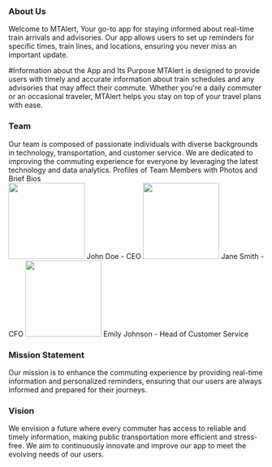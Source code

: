 <h3>About Us</h3>

Welcome to MTAlert, 
Your go-to app for staying informed about real-time train arrivals and advisories. 
Our app allows users to set up reminders for specific times, train lines, and locations, ensuring you never miss an important update.

#Information about the App and Its Purpose
MTAlert is designed to provide users with timely and accurate information about train schedules and any advisories that may affect their commute. Whether you're a daily commuter or an occasional traveler, MTAlert helps you stay on top of your travel plans with ease.


<h3>Team</h3>
Our team is composed of passionate individuals with diverse backgrounds in technology, transportation, and customer service. We are dedicated to improving the commuting experience for everyone by leveraging the latest technology and data analytics.
Profiles of Team Members with Photos and Brief Bios



<div>
<img src="https://c.stocksy.com/a/i8J500/z9/1265216.jpg" height='150px'  />
John Doe - CEO

<img src="https://fronty.com/static/img/templates_for_convertor/template_3/person-2.jpeg" height='150px'  />
Jane Smith - CFO

<img src="https://stoneridgesoftware.com/wp-content/uploads/2022/10/Emily-Johnson-Profile.jpg" height='150px'  />
Emily Johnson - Head of Customer Service 
</div>



<h3> Mission Statement </h3>
Our mission is to enhance the commuting experience by providing real-time information and personalized reminders, ensuring that our users are always informed and prepared for their journeys.

<h3>Vision</h3>
We envision a future where every commuter has access to reliable and timely information, making public transportation more efficient and stress-free. We aim to continuously innovate and improve our app to meet the evolving needs of our users.

